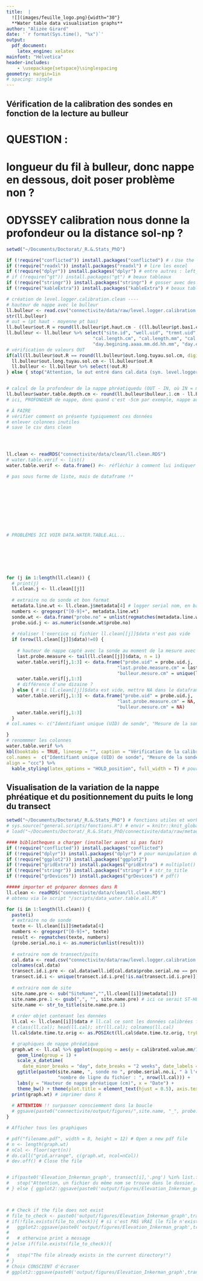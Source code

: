 ```yaml
---
title:  |
  ![](images/feuille_logo.png){width="30"}  
  **Water table data visualisation graphs**
author: "Alizée Girard"
date: '`r format(Sys.time(), "%x")`'
output:
  pdf_document:
    latex_engine: xelatex
mainfont: "Helvetica"
header-includes:
    - \usepackage{setspace}\singlespacing
geometry: margin=1in
# spacing: single
---
```


```{=html}
<!-- Notes :

Raw (calibrated) data
Autres codes :
pdf_document 

<!-- https://bookdown.org/yihui/rmarkdown-cookbook/working-directory.html
Sometimes you may want to use another directory as the working directory. The usual way to change the working directory is setwd(), but please note that setwd() is not persistent in R Markdown (or other types of knitr source documents), which means setwd() only works for the current code chunk, and the working directory will be restored after this code chunk has been evaluated. -->
```

\newpage

## Vérification de la calibration des sondes en fonction de la lecture au bulleur

# QUESTION :

# longueur du fil à bulleur, donc nappe en dessous, doit poser problème non ?
# ODYSSEY calibration nous donne la profondeur ou la distance sol-np ?

```r
setwd("~/Documents/Doctorat/_R.&.Stats_PhD")

if (!require("conflicted")) install.packages("conflicted") # ℹ Use the conflicted package to force all conflicts to become errors    ---->>>>  devtools::install_github("r-lib/conflicted")
if (!require("readxl")) install.packages("readxl") # lire les excel
if (!require("dplyr")) install.packages("dplyr") # entre autres : left_join()
# if (!require("gt")) install.packages("gt") # beaux tableaux
if (!require("stringr")) install.packages("stringr") # gosser avec des suites de caractères, str_replace, [...]
if (!require("kableExtra")) install.packages("kableExtra") # beaux tableaux

# création de level.logger.calibration.clean ----
# hauteur de nappe avec le bulleur
ll.bulleur <- read.csv("connectivite/data/raw/level.logger.calibration.all.csv", sep = ";", dec = ",")
str(ll.bulleur)
# out = (pt haut - moyenne pt bas)
ll.bulleur$out.R = round(ll.bulleur$pt.haut.cm - ((ll.bulleur$pt.bas1.cm+ll.bulleur$pt.bas2.cm+ll.bulleur$pt.bas3.cm)/3), digits = 1)
ll.bulleur <- ll.bulleur %>% select("site.id", "well.uid", "trmnt.uid", "lab.probe.id", "probe.uid", "probe.brand",
                                "cal.length.cm", "cal.length.mm", "cal.order", "cal.value", "comment",
                                "day.begining.aaaa.mm.dd.hh.mm", "day.end.aaaa.mm.dd.hh.mm", "distance.m", "out.R", "out.long.tuyau.sol.cm", everything())
# vérification de valeurs OUT
if(all(ll.bulleur$out.R == round(ll.bulleur$out.long.tuyau.sol.cm, digits = 1)))  { # si TOUS TRUE (fonction any()) = changer nom de out.R et supprimer la mesure entrée manuellement // si FALSE = avertissement
  ll.bulleur$out.long.tuyau.sol.cm <- ll.bulleur$out.R
  ll.bulleur <- ll.bulleur %>% select(!out.R)
} else { stop("Attention, le out entré dans cal.data (syn. level.logger.calibration.all.csv) n'est pas identique à la moyenne des points bas soustraite du point haut du puits.") } 


# calcul de la profondeur de la nappe phréatiquedu (OUT - IN, où IN = mesure lue sur le bulleur)
ll.bulleur$water.table.depth.cm <- round(ll.bulleur$bulleur.1.cm - ll.bulleur$out.long.tuyau.sol.cm, digits = 2)
# ici, PROFONDEUR de nappe, donc quand c'est -5cm par exemple, nappe au DESSUS du sol

# À FAIRE 
# vérifier comment on présente typiquement ces données
# enlever colonnes inutiles
# save le csv dans clean




ll.clean <- readRDS("connectivite/data/clean/ll.clean.RDS")
# water.table.verif <- list()
water.table.verif <- data.frame() #<- réfléchir à comment lui indiquer à quelle ligne consigner les données

# pas sous forme de liste, mais de dataframe !*










# PROBLÈMES ICI VOIR DATA.WATER.TABLE.ALL...







for (j in 1:length(ll.clean)) {
  # print(j)
  ll.clean.j <- ll.clean[[j]]
  
  # extraire no de sonde et bon format
  metadata.line.wt <- ll.clean.j$metadata[4] # logger serial nom, en base R
  numbers <- gregexpr("[0-9]+", metadata.line.wt)
  sonde.wt <- data.frame("probe.no" = unlist(regmatches(metadata.line.wt, numbers)), stringsAsFactors = F)
  probe.uid.j <- as.numeric(sonde.wt$probe.no)
  
  # réaliser l'exercice si fichier ll.clean[[j]]$data n'est pas vide
  if (nrow(ll.clean[[j]]$data)!=0) {
    
    # hauteur de nappe capté avec la sonde au moment de la mesure avec le bulleur (dernière mesure)
    last.probe.measure <- tail(ll.clean[[j]]$data, n = 1) 
    water.table.verif[j,1:3] <- data.frame("probe.uid" = probe.uid.j,
                                         "last.probe.measure.cm" = last.probe.measure$calibrated.value.mm/10,
                                         "bulleur.mesure.cm" = unique(ll.bulleur$water.table.depth.cm[ll.bulleur$probe.uid==probe.uid.j]))
    water.table.verif[j,1:3]
    # différence d'une dizaine ?
  } else { # si ll.clean[[j]]$data est vide, mettre NA dans le dataframe
    water.table.verif[j,1:3] <- data.frame("probe.uid" = probe.uid.j,
                                         "last.probe.measure.cm" = NA,
                                         "bulleur.mesure.cm" = NA)
    water.table.verif[j,1:3]
  }
# col.names <- c("Identifiant unique (UID) de sonde", "Mesure de la sonde (heure de lecture au bulleur; cm)")

}
# renommmer les colonnes
water.table.verif %>% 
kbl(booktabs = TRUE, linesep = "", caption = "Vérification de la calibration de sonde en fonction de la mesure du bulleur",
col.names =  c("Identifiant unique (UID) de sonde", "Mesure de la sonde (heure de lecture au bulleur; cm)", "Bulleur (cm)"),
align = "ccc") %>% 
  kable_styling(latex_options = "HOLD_position", full_width = T) # pour que le titre de section n'arrive pas après le tableau
```

## Visualisation de la variation de la nappe phréatique et du positionnement du puits le long du transect

```r
setwd("~/Documents/Doctorat/_R.&.Stats_PhD") # fonctions utiles et working directory
# sys.source("general.scripts/fonctions.R") # envir = knitr::knit_global())
# load("~/Documents/Doctorat/_R.&.Stats_PhD/connectivite/data/raw/metadata_all.RDS")

#### bibliotheques a charger (installer avant si pas fait)
if (!require("conflicted")) install.packages("conflicted")
if (!require("dplyr")) install.packages("dplyr") # pour manipulation donnees (pipe, etc)
if (!require("ggplot2")) install.packages("ggplot2")
if (!require("gridExtra")) install.packages("gridExtra") # multiplot()
if (!require("stringr")) install.packages("stringr") # str_to_title
if (!require("grDevices")) install.packages("grDevices") # pdf()

##### importer et préparer donnees dans R
ll.clean <- readRDS("connectivite/data/clean/ll.clean.RDS")
# obtenu via le script "/scripts/data_water.table.all.R"
```

```r
for (i in 1:length(ll.clean)) {
  paste(i)
  # extraire no de sonde
  texte <- ll.clean[[i]]$metadata[4]
  numbers <- gregexpr("[0-9]+", texte)
  result <- regmatches(texte, numbers)
  (probe.serial.no.i <- as.numeric(unlist(result)))
  
  # extraire nom de transect/puits
  cal.data <- read.csv("connectivite/data/raw/level.logger.calibration.all.csv", sep = ";")
  colnames(cal.data)
  transect.id.i.pre <- cal.data$well.id[cal.data$probe.serial.no == probe.serial.no.i]
  transect.id.i <- unique(transect.id.i.pre[!is.na(transect.id.i.pre)])
  
  # extraire nom de site
  site.name.pre <- sub("SiteName","",ll.clean[[i]]$metadata[1])
  site.name.pre.1 <- gsub(",", "", site.name.pre) # ici ce serait ST-HENRI, ça me gosse
  site.name <- str_to_title(site.name.pre.1)
  
  # créer objet contenant les données
  ll.cal <- ll.clean[[i]]$data # ll.cal ce sont les données calibrées finales, reprise du nom dans le script d'origine "data_water.table.all.R"
  # class(ll.cal); head(ll.cal); str(ll.cal); colnames(ll.cal)
  ll.cal$date.time.tz.orig <- as.POSIXct(ll.cal$date.time.tz.orig, tryFormats = )

  # graphiques de nappe phréatique
  graph.wt <- ll.cal %>% ggplot(mapping = aes(y = calibrated.value.mm/10, x = date.time.tz.orig)) + # doit être en as.POSICct, mais avec la date et l'heure. Repartir de zéro dans le script water.tanle_all??
    geom_line(group = 1) +
    scale_x_datetime(
      date_minor_breaks = "day", date_breaks = "2 weeks", date_labels = "%D:%H") +
    ggtitle(paste0(site.name, ", sonde no ", probe.serial.no.i, " à l'emplacement ", transect.id.i, "\n",
                   "nombre de ligne du fichier : ", nrow(ll.cal))) +
    labs(y = "Hauteur de nappe phréatique (cm)", x = "Date") +
    theme_bw() + theme(plot.title = element_text(hjust = 0.5), axis.text.x = element_text(angle = 45, hjust = 1, vjust = 0.5))
  print(graph.wt) # imprimer dans R
  
  # ATTENTION !! surpasser consciemment dans la boucle
  # ggsave(paste0("connectivite/output/figures/",site.name, "_", probe.serial.no.i, "_", transect.id.i,".pdf"), graph.wt, width = 12, height = 8)
}
```

```r

# Afficher tous les graphiques

# pdf("filename.pdf", width = 8, height = 12) # Open a new pdf file
# n <- length(graph.wt)
# nCol <- floor(sqrt(n))
# do.call("grid.arrange", c(graph.wt, ncol=nCol))
# dev.off() # Close the file


# if(paste0('Elevation_Inkerman_graph', transect[i],'.png') %in% list.files("connectivite/output/figures"))  { # si TRUE = STOP et warning // si FALSE = continuer la boucle (donc rien, donc IF statement)
#   stop("Attention, un fichier du même nom se trouve dans le dossier. En outrepassant cet avertissement, le fichier ancier sera effacé et remplacé.")
# } else { ggplot2::ggsave(paste0('output/figures/Elevation_Inkerman_graph',transect[i],'.png'), graph, width = 4.7, height = 2.4)  }



# # Check if the file does not exist
# file_to_check <- paste0('output/figures/Elevation_Inkerman_graph',transect[i],'.png')
# if(!file.exists(file_to_check)){ # si c'est PAS VRAI (le file n'existe pas, on poursuit) = VRAI, si c'est VRAI = FAUX (else if -> message d'erreur, empêche d'écraser)
#   ggplot2::ggsave(paste0('output/figures/Elevation_Inkerman_graph',transect[i],'.png'), graph, width = 4.7, height = 2.4)
#
#   # otherwise print a message
# }else if(file.exists(file_to_check)){
#
#   stop("The file already exists in the current directory!")
# }
# Choix CONSCIENT d'écraser
# ggplot2::ggsave(paste0('output/figures/Elevation_Inkerman_graph',transect[i],'.png'), graph, width = 4.7, height = 2.4)
```
